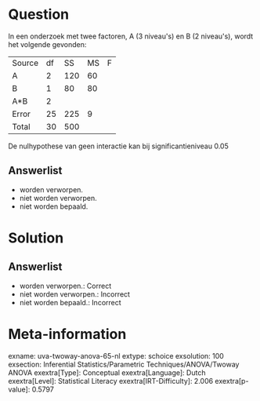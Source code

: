 Question
========

In een onderzoek met twee factoren, A (3 niveau\'s) en B (2 niveau\'s),
wordt het volgende gevonden:

  -------- ---- ----- ---- ---
  Source   df   SS    MS   F
  A        2    120   60   
  B        1    80    80   
  A\*B     2               
  Error    25   225   9    
  Total    30   500        
  -------- ---- ----- ---- ---

De nulhypothese van geen interactie kan bij significantieniveau 0.05

Answerlist
----------

* worden verworpen.
* niet worden verworpen.
* niet worden bepaald.

Solution
========

Answerlist
----------

* worden verworpen.: Correct
* niet worden verworpen.: Incorrect
* niet worden bepaald.: Incorrect

Meta-information
================
exname: uva-twoway-anova-65-nl
extype: schoice
exsolution: 100
exsection: Inferential Statistics/Parametric Techniques/ANOVA/Twoway ANOVA
exextra[Type]: Conceptual
exextra[Language]: Dutch
exextra[Level]: Statistical Literacy
exextra[IRT-Difficulty]: 2.006
exextra[p-value]: 0.5797
